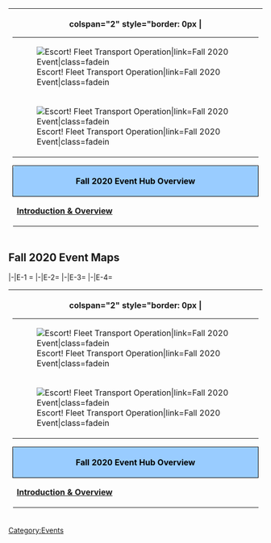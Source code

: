 {| style="border-spacing: 0; margin: 1em auto;"
|-
! colspan="2" style="border: 0px |
<table style="margin-left: auto; margin-right: auto;">
    <tr>
<td class="eventBanner28">[[File:Fall2020EventBannerAlt.png|Escort! Fleet Transport Operation|link=Fall 2020 Event|class=fadein]]</td>
    </tr>
    <tr>
<td class="eventBanner29">[[File:Fall2020EventBannerEOAlt.png|Escort! Fleet Transport Operation|link=Fall 2020 Event|class=fadein]]</td>
    </tr>
</table>
{| class="wikitable" align="center"
|-
!style= "text-align: center; border-radius: 5px 5px 0 0; border-style: solid; width: 750px; border-width: 1px; background-color:#99CCFF;color:black" colspan="3" | Fall 2020 Event Hub Overview
|-
| style="width:50%;"|'''[[Fall 2020 Event|Introduction & Overview]]'''
| style="width:50%;"| '''[[Fall_2020_Event/Main_Operations#E-1|E-1]] | [[Fall_2020_Event/Main_Operations#E-2|E-2]] | [[Fall_2020_Event/Main_Operations#E-3|E-3]] | [[Fall_2020_Event/Main_Operations#E-4|E-4]]'''
|}
|}
==Fall 2020 Event Maps==
<tabber>
|-|E-1 =
{{:{{BASEPAGENAME}}/E-1}}
|-|E-2=
{{:{{BASEPAGENAME}}/E-2}}
|-|E-3=
{{:{{BASEPAGENAME}}/E-3}}
|-|E-4=
{{:{{BASEPAGENAME}}/E-4}}
</tabber>

{| style="border-spacing: 0; margin: 1em auto;"
|-
! colspan="2" style="border: 0px |
<table style="margin-left: auto; margin-right: auto;">
    <tr>
<td class="eventBanner28">[[File:Fall2020EventBannerAlt.png|Escort! Fleet Transport Operation|link=Fall 2020 Event|class=fadein]]</td>
    </tr>
    <tr>
<td class="eventBanner29">[[File:Fall2020EventBannerEOAlt.png|Escort! Fleet Transport Operation|link=Fall 2020 Event|class=fadein]]</td>
    </tr>
</table>
{| class="wikitable" align="center"
|-
!style= "text-align: center; border-radius: 5px 5px 0 0; border-style: solid; width: 750px; border-width: 1px; background-color:#99CCFF;color:black" colspan="3" | Fall 2020 Event Hub Overview
|-
| style="width:50%;"|'''[[Fall 2020 Event|Introduction & Overview]]'''
| style="width:50%;"| '''[[Fall_2020_Event/Main_Operations#E-1|E-1]] | [[Fall_2020_Event/Main_Operations#E-2|E-2]] | [[Fall_2020_Event/Main_Operations#E-3|E-3]] | [[Fall_2020_Event/Main_Operations#E-4|E-4]]'''
|}
|}
{{EventsPortal}}
[[Category:Events]]